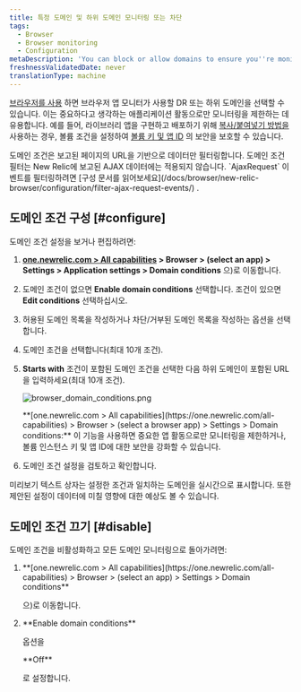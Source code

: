 ```yaml
---
title: 특정 도메인 및 하위 도메인 모니터링 또는 차단
tags:
  - Browser
  - Browser monitoring
  - Configuration
metaDescription: 'You can block or allow domains to ensure you''re monitoring only the most important activity, or to enhance the security of your license key.'
freshnessValidatedDate: never
translationType: machine
---
```


[브라우저를 사용](/docs/browser/new-relic-browser/getting-started/introduction-new-relic-browser) 하면 브라우저 앱 모니터가 사용할 DR 또는 하위 도메인을 선택할 수 있습니다. 이는 중요하다고 생각하는 애플리케이션 활동으로만 모니터링을 제한하는 데 유용합니다. 예를 들어, 라이브러리 앱을 구현하고 배포하기 위해 [복사/붙여넣기 방법을](/docs/browser/new-relic-browser/installation-configuration/add-apps-new-relic-browser) 사용하는 경우, 볼륨 조건을 설정하여 [<InlinePopover type="browser"/>볼륨 키 및 앱 ID](/docs/browser/new-relic-browser/installation-configuration/copy-browser-monitoring-license-key-app-id) 의 보안을 보호할 수 있습니다.

<Callout variant="tip">
  도메인 조건은 보고된 페이지의 URL을 기반으로 데이터만 필터링합니다. 도메인 조건 필터는 New Relic에 보고된 AJAX 데이터에는 적용되지 않습니다. `AjaxRequest` 이벤트를 필터링하려면 [구성 문서를 읽어보세요](/docs/browser/new-relic-browser/configuration/filter-ajax-request-events/) .
</Callout>

## 도메인 조건 구성 [#configure]

도메인 조건 설정을 보거나 편집하려면:

1. <DNT>**[one.newrelic.com > All capabilities](https://one.newrelic.com/all-capabilities) > Browser > (select an app) > Settings > Application settings > Domain conditions**</DNT> 으)로 이동합니다.

2. 도메인 조건이 없으면 <DNT>**Enable domain conditions**</DNT> 선택합니다. 조건이 있으면 <DNT>**Edit conditions**</DNT> 선택하십시오.

3. 허용된 도메인 목록을 작성하거나 차단/거부된 도메인 목록을 작성하는 옵션을 선택합니다.

4. 도메인 조건을 선택합니다(최대 10개 조건).

5. <DNT>**Starts with**</DNT> 조건이 포함된 도메인 조건을 선택한 다음 하위 도메인이 포함된 URL을 입력하세요(최대 10개 조건).

   <img
     title="browser_domain_conditions.png"
     alt="browser_domain_conditions.png"
     src="/images/browser_screenshot-full_domain-settings.webp"
   />

   <figcaption>
     <DNT>**[one.newrelic.com > All capabilities](https://one.newrelic.com/all-capabilities) > Browser > (select a browser app) > Settings > Domain conditions:**</DNT> 이 기능을 사용하면 중요한 앱 활동으로만 모니터링을 제한하거나, 볼륨 인스턴스 키 및 앱 ID에 대한 보안을 강화할 수 있습니다.
   </figcaption>

6. 도메인 조건 설정을 검토하고 확인합니다.

미리보기 텍스트 상자는 설정한 조건과 일치하는 도메인을 실시간으로 표시합니다. 또한 제안된 설정이 데이터에 미칠 영향에 대한 예상도 볼 수 있습니다.

## 도메인 조건 끄기 [#disable]

도메인 조건을 비활성화하고 모든 도메인 모니터링으로 돌아가려면:

1. <DNT>
     **[one.newrelic.com > All capabilities](https://one.newrelic.com/all-capabilities) > Browser > (select an app) > Settings > Domain conditions**
   </DNT>

   으)로 이동합니다.

2. <DNT>
     **Enable domain conditions**
   </DNT>

   옵션을

   <DNT>
     **Off**
   </DNT>

   로 설정합니다.
